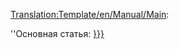 <noinclude>[[Translation:Template/en/Manual/Main]]</noinclude>:<div class="noprint relarticle mainarticle">''Основная статья: [[{{{1}}}|{{{l1|{{{1}}}}}}]]</div>